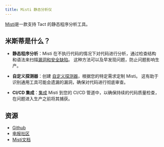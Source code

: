 ```yaml
---
title: Misti 静态分析仪
---
```


[Misti](https://nowarp.io/tools/misti/)是一款支持 Tact 的静态程序分析工具。

## 米斯蒂是什么？

- **静态程序分析**：Misti 在不执行代码的情况下对代码进行分析，通过检查结构和语法来扫描[漏洞和安全缺陷](https://nowarp.io/tools/misti/docs/detectors)。 这种方法可以及早发现问题，防止问题影响生产。

- **自定义探测器**：创建 [自定义探测器](https://nowarp.io/tools/misti/docs/hacking/custom-detector)，根据您的特定需求定制 Misti。 这有助于识别通用工具可能会遗漏的漏洞，确保对代码进行彻底审查。

- **CI/CD 集成**：[集成](https://nowarp.io/tools/misti/docs/tutorial/ci-cd) Misti 到您的 CI/CD 管道中，以确保持续的代码质量检查，在问题进入生产之前将其捕获。

## 资源

- [Github](https://github.com/nowarp/misti)
- [电报社区](https://t.me/misti_dev)
- [Misti文档](https://nowarp.io/tools/misti/)
